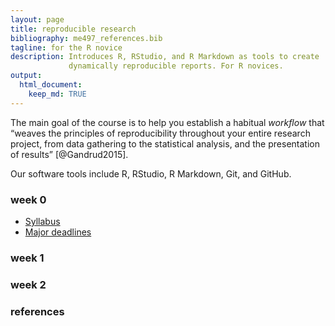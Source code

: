 ```yaml
---
layout: page
title: reproducible research
bibliography: me497_references.bib
tagline: for the R novice
description: Introduces R, RStudio, and R Markdown as tools to create
             dynamically reproducible reports. For R novices. 
output: 
  html_document:
    keep_md: TRUE
---
```


The main goal of the course is to help you establish a habitual  *workflow* that "weaves the principles of reproducibility throughout your entire research project, from data gathering to the statistical analysis, and the presentation of results" [@Gandrud2015]. 

Our software tools include R, RStudio, R Markdown, Git, and GitHub. 


### week 0 

- [Syllabus](pages/cm001_syllabus.html) 
- [Major deadlines](pages/cm002_deadlines.html)


### week 1


### week 2 

### references

